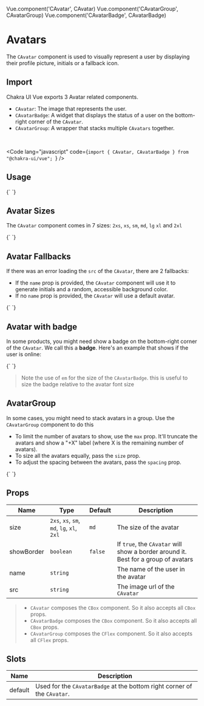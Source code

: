 Vue.component('CAvatar', CAvatar)
Vue.component('CAvatarGroup', CAvatarGroup)
Vue.component('CAvatarBadge', CAvatarBadge)


<SEO
  title="Avatars"
  description="The Avatar component is used to display a user's profile picture, initials or fallback icon."
/>

# Avatars

The `CAvatar` component is used to visually represent a user by displaying their profile picture, initials or a fallback icon.

## Import

Chakra UI Vue exports 3 Avatar related components.

- `CAvatar`: The image that represents the user.
- `CAvatarBadge`: A widget that displays the status of a user on the bottom-right corner of the `CAvatar`.
- `CAvatarGroup`: A wrapper that stacks multiple `CAvatars` together.

<br />

<Code lang="javascript" code={`import { CAvatar, CAvatarBadge } from "@chakra-ui/vue";
`} />

## Usage

<LiveEditor>
{`
<template>
  <c-stack is-inline>
    <c-avatar name="Evan You" src="https://bit.ly/chakra-evan-you" />
    <c-avatar name="Segun Adebayo" src="https://bit.ly/chakra-segun-adebayo" />
    <c-avatar name="Sarah Drasner" src="https://bit.ly/chakra-sarah-drasner" />
    <c-avatar name="Kelvin Omereshone" src="https://bit.ly/chakra-kelvin-omereshone" />
    <c-avatar name="Mesut Koca" src="https://bit.ly/chakra-mesut-koca" />
    <c-avatar name="Gift Egwuenu" src="https://bit.ly/chakra-gift-egwuenu" />
    <c-avatar name="Maya Shavin" src="https://bit.ly/chakra-maya-shavin" />
    <c-avatar name="Jonathan Bakebwa" src="https://bit.ly/chakra-jonathan-bakebwa" />
  </c-stack>
</template>
`}
</LiveEditor>

## Avatar Sizes

The `CAvatar` component comes in 7 sizes: `2xs`, `xs`, `sm`, `md`, `lg` `xl` and `2xl` 

<LiveEditor>
{`
<template>
  <c-stack is-inline>
    <c-avatar size="2xs" name="Evan You" src="https://bit.ly/chakra-evan-you" />
    <c-avatar size="xs" name="Segun Adebayo" src="https://bit.ly/chakra-segun-adebayo" />
    <c-avatar size="sm" name="Sarah Drasner" src="https://bit.ly/chakra-sarah-drasner" />
    <c-avatar size="md" name="Kelvin Omereshone" src="https://bit.ly/chakra-kelvin-omereshone" />
    <c-avatar size="lg" name="Mesut Koca" src="https://bit.ly/chakra-mesut-koca" />
    <c-avatar size="xl" name="Maya Shavin" src="https://bit.ly/chakra-maya-shavin" />
    <c-avatar size="2xl" name="Jonathan Bakebwa" src="https://bit.ly/chakra-jonathan-bakebwa" />
  </c-stack>
</template>
`}
</LiveEditor>

## Avatar Fallbacks

If there was an error loading the `src` of the `CAvatar`, there are 2 fallbacks:

- If the `name` prop is provided, the `CAvatar` component will use it to generate
 initials and a random, accessible background color.
- If no `name` prop is provided, the `CAvatar` will use a default avatar.

<LiveEditor>
{`
<template>
  <c-stack is-inline>
    <c-avatar name="Lady Tsunade" src="https://bit.ly/broken-link" />
    <c-avatar name="Kaguya Otsutsuki" src="https://bit.ly/broken-link" />
    <c-avatar src="https://bit.ly/broken-link" />
  </c-stack>
</template>
`}
</LiveEditor>


## Avatar with badge

In some products, you might need show a badge on the bottom-right corner of the `CAvatar`.
We call this a **badge**. Here's an example that shows if the user is online:

<LiveEditor>
{`
<template>
  <c-stack is-inline>
    <c-avatar name="Naruto Uzumaki" src="https://bit.ly/chakra-naruto-uzumaki">
      <c-avatar-badge size="1.0em" bg="green.500" />
    </c-avatar>
    <c-avatar name="Sakura Haruno" src="https://bit.ly/chakra-sakura-haruno">
      <c-avatar-badge size="1.0em" bg="green.500" />
    </c-avatar>
    <c-avatar name="Sasuke Uchiha" src="https://bit.ly/chakra-sasuke-uchiha">
      <c-avatar-badge size="1.0em" bg="red.400" />
    </c-avatar>
    <c-avatar show-border name="Kakashi Hatake" src="https://bit.ly/chakra-kakashi-hatake">
      <c-avatar-badge size="1.0em" bg="orange.400" />
    </c-avatar>
  </c-stack>
</template>
`}
</LiveEditor>

> Note the use of `em` for the size of the `CAvatarBadge`. this is useful to size
> the badge relative to the avatar font size

## AvatarGroup

In some cases, you might need to stack avatars in a group. Use the `CAvatarGroup`
component to do this

- To limit the number of avatars to show, use the `max` prop. It'll truncate the
  avatars and show a "+X" label (where X is the remaining number of avatars).
- To size all the avatars equally, pass the `size` prop.
- To adjust the spacing between the avatars, pass the `spacing` prop.


<LiveEditor>
{`
<template>
  <!--
    Try editing the \`max\` prop to change the maximum number of avatars
  --->
  <c-avatar-group max="3">
    <c-avatar name="Evan You" src="https://bit.ly/chakra-evan-you" />
    <c-avatar name="Jonathan Bakebwa" src="https://bit.ly/chakra-jonathan-bakebwa" />
    <c-avatar name="Segun Adebayo" src="https://bit.ly/chakra-segun-adebayo" />
    <c-avatar name="Sarah Drasner" src="https://bit.ly/chakra-sarah-drasner" />
    <c-avatar name="Kelvin Omereshone" src="https://bit.ly/chakra-kelvin-omereshone" />
    <c-avatar name="Mesut Koca" src="https://bit.ly/chakra-mesut-koca" />
    <c-avatar name="Maya Shavin" src="https://bit.ly/chakra-maya-shavin" />
  </c-avatar-group>
</template>
`}
</LiveEditor>

## Props

| Name       | Type                                       | Default | Description                                                                       |
| ---------- | ------------------------------------------ | ------- | --------------------------------------------------------------------------------- |
| size       | `2xs`, `xs`, `sm`, `md`, `lg`, `xl`, `2xl`  | `md`    | The size of the avatar                                                            |
| showBorder | `boolean`                                  | `false` | If `true`, the `CAvatar` will show a border around it. Best for a group of avatars |
| name       | `string`                                   |         | The name of the user in the avatar                                                |
| src        | `string`                                   |         | The image url of the `CAvatar`                                                     |

> - `CAvatar` composes the `CBox` component. So it also accepts
> all `CBox` props.
> - `CAvatarBadge` composes the `CBox` component. So it also accepts
> all `CBox` props.
> - `CAvatarGroup` composes the `CFlex` component. So it also accepts
> all `CFlex` props.

## Slots
| Name       | Description                                                                       |
| ---------- | --------------------------------------------------------------------------------- |
| default    | Used for the `CAvatarBadge` at the bottom right corner of the `CAvatar`.          |
